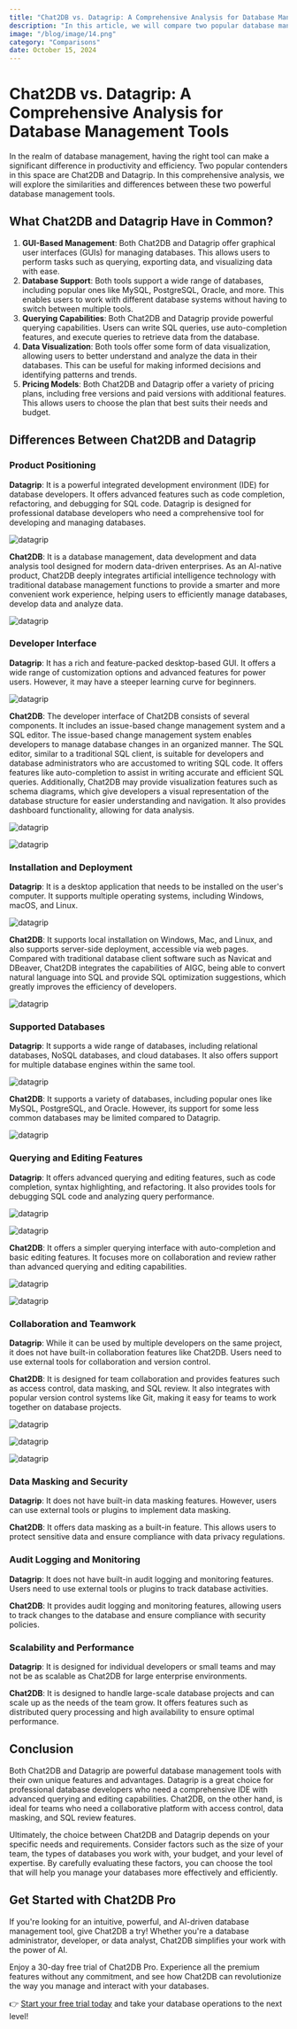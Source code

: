 ```yaml
---
title: "Chat2DB vs. Datagrip: A Comprehensive Analysis for Database Management Tools"
description: "In this article, we will compare two popular database management tools, Chat2DB and Datagrip, to assist in your evaluation."
image: "/blog/image/14.png"
category: "Comparisons"
date: October 15, 2024
---
```


# Chat2DB vs. Datagrip: A Comprehensive Analysis for Database Management Tools

In the realm of database management, having the right tool can make a significant difference in productivity and efficiency. Two popular contenders in this space are Chat2DB and Datagrip. In this comprehensive analysis, we will explore the similarities and differences between these two powerful database management tools.

## What Chat2DB and Datagrip Have in Common?

1. **GUI-Based Management**: Both Chat2DB and Datagrip offer graphical user interfaces (GUIs) for managing databases. This allows users to perform tasks such as querying, exporting data, and visualizing data with ease.
2. **Database Support**: Both tools support a wide range of databases, including popular ones like MySQL, PostgreSQL, Oracle, and more. This enables users to work with different database systems without having to switch between multiple tools.
3. **Querying Capabilities**: Both Chat2DB and Datagrip provide powerful querying capabilities. Users can write SQL queries, use auto-completion features, and execute queries to retrieve data from the database.
4. **Data Visualization**: Both tools offer some form of data visualization, allowing users to better understand and analyze the data in their databases. This can be useful for making informed decisions and identifying patterns and trends.
5. **Pricing Models**: Both Chat2DB and Datagrip offer a variety of pricing plans, including free versions and paid versions with additional features. This allows users to choose the plan that best suits their needs and budget.

## Differences Between Chat2DB and Datagrip

### Product Positioning

**Datagrip**: It is a powerful integrated development environment (IDE) for database developers. It offers advanced features such as code completion, refactoring, and debugging for SQL code. Datagrip is designed for professional database developers who need a comprehensive tool for developing and managing databases.

![datagrip](/image/blog/datagrip/1.png)

**Chat2DB**: It is a database management, data development and data analysis tool designed for modern data-driven enterprises. As an AI-native product, Chat2DB deeply integrates artificial intelligence technology with traditional database management functions to provide a smarter and more convenient work experience, helping users to efficiently manage databases, develop data and analyze data.

![datagrip](/image/blog/datagrip/2.png)

### Developer Interface

**Datagrip**: It has a rich and feature-packed desktop-based GUI. It offers a wide range of customization options and advanced features for power users. However, it may have a steeper learning curve for beginners.

![datagrip](/image/blog/datagrip/3.png)

**Chat2DB**: The developer interface of Chat2DB consists of several components. It includes an issue-based change management system and a SQL editor. The issue-based change management system enables developers to manage database changes in an organized manner. The SQL editor, similar to a traditional SQL client, is suitable for developers and database administrators who are accustomed to writing SQL code. It offers features like auto-completion to assist in writing accurate and efficient SQL queries. Additionally, Chat2DB may provide  visualization features such as schema diagrams, which give developers a visual representation of the database structure for easier understanding and navigation.  It also provides dashboard functionality, allowing for data analysis.

![datagrip](/image/blog/datagrip/4.png)

![datagrip](/image/blog/datagrip/5.png)

### Installation and Deployment

**Datagrip**: It is a desktop application that needs to be installed on the user's computer. It supports multiple operating systems, including Windows, macOS, and Linux.

![datagrip](/image/blog/datagrip/6.png)

**Chat2DB**: It supports local installation on Windows, Mac, and Linux, and also supports server-side deployment, accessible via web pages. Compared with traditional database client software such as Navicat and DBeaver, Chat2DB integrates the capabilities of AIGC, being able to convert natural language into SQL and provide SQL optimization suggestions, which greatly improves the efficiency of developers.

![datagrip](/image/blog/datagrip/7.png)

### Supported Databases

**Datagrip**: It supports a wide range of databases, including relational databases, NoSQL databases, and cloud databases. It also offers support for multiple database engines within the same tool.

![datagrip](/image/blog/datagrip/8.png)

**Chat2DB**: It supports a variety of databases, including popular ones like MySQL, PostgreSQL, and Oracle. However, its support for some less common databases may be limited compared to Datagrip.

![datagrip](/image/blog/datagrip/9.png)

### Querying and Editing Features

**Datagrip**: It offers advanced querying and editing features, such as code completion, syntax highlighting, and refactoring. It also provides tools for debugging SQL code and analyzing query performance.

![datagrip](/image/blog/datagrip/10.png)

![datagrip](/image/blog/datagrip/11.png)

**Chat2DB**: It offers a simpler querying interface with auto-completion and basic editing features. It focuses more on collaboration and review rather than advanced querying and editing capabilities.

![datagrip](/image/blog/datagrip/12.png)

![datagrip](/image/blog/datagrip/13.png)

### Collaboration and Teamwork

**Datagrip**: While it can be used by multiple developers on the same project, it does not have built-in collaboration features like Chat2DB. Users need to use external tools for collaboration and version control.

**Chat2DB**: It is designed for team collaboration and provides features such as access control, data masking, and SQL review. It also integrates with popular version control systems like Git, making it easy for teams to work together on database projects.

![datagrip](/image/blog/datagrip/14.png)

![datagrip](/image/blog/datagrip/15.png)

![datagrip](/image/blog/datagrip/16.png)

### Data Masking and Security

**Datagrip**: It does not have built-in data masking features. However, users can use external tools or plugins to implement data masking.

**Chat2DB**: It offers data masking as a built-in feature. This allows users to protect sensitive data and ensure compliance with data privacy regulations.

### Audit Logging and Monitoring

**Datagrip**: It does not have built-in audit logging and monitoring features. Users need to use external tools or plugins to track database activities.

**Chat2DB**: It provides audit logging and monitoring features, allowing users to track changes to the database and ensure compliance with security policies.

### Scalability and Performance

**Datagrip**: It is designed for individual developers or small teams and may not be as scalable as Chat2DB for large enterprise environments.

**Chat2DB**: It is designed to handle large-scale database projects and can scale up as the needs of the team grow. It offers features such as distributed query processing and high availability to ensure optimal performance.

## Conclusion

Both Chat2DB and Datagrip are powerful database management tools with their own unique features and advantages. Datagrip is a great choice for professional database developers who need a comprehensive IDE with advanced querying and editing capabilities. Chat2DB, on the other hand, is ideal for teams who need a collaborative platform with access control, data masking, and SQL review features.

Ultimately, the choice between Chat2DB and Datagrip depends on your specific needs and requirements. Consider factors such as the size of your team, the types of databases you work with, your budget, and your level of expertise. By carefully evaluating these factors, you can choose the tool that will help you manage your databases more effectively and efficiently.

## Get Started with Chat2DB Pro

If you're looking for an intuitive, powerful, and AI-driven database management tool, give Chat2DB a try! Whether you're a database administrator, developer, or data analyst, Chat2DB simplifies your work with the power of AI.

Enjoy a 30-day free trial of Chat2DB Pro. Experience all the premium features without any commitment, and see how Chat2DB can revolutionize the way you manage and interact with your databases.

👉 [Start your free trial today](https://chat2db.ai/pricing) and take your database operations to the next level!
